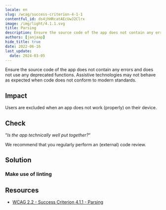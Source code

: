 ```yaml
---
locale: en
slug: /wcag/success-criterion-4-1-1
contentful_id: ds4jhHRcatAEcUwJ2Clrx
image: /img/light/4.1.1.svg
title: Parsing
description: Ensure the source code of the app does not contain any errors and does not use any deprecated functions.
authors: [janjaap]
hide_title: true
date: 2022-06-16
last_update:
  date: 2024-03-05
---
```


<Hero
  title="Parsing"
  imageSrc="/img/light/4.1.1.svg"
  alt="WCAG 4.1.1 - Logo"
  prefix="Success Criterion 4.1.1"
  suffix="Level A"
/>

Ensure the source code of the app does not contain any errors and does not use any deprecated functions. Assistive technologies may not behave as expected when code does not conform to modern standards.

## Impact

Users are excluded when an app does not work (properly) on their device.

## Check

“*Is the app technically well put together?*“

We recommend that you regularly perform an (external) code review.

## Solution

### Make use of linting

<CodeSample id="linting" locale="en"/>

## Resources

- [WCAG 2.2 - Success Criterion 4.1.1 - Parsing](https://www.w3.org/TR/WCAG22/#parsing)

